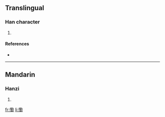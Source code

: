 ==Translingual==

===Han character===
{{Han char|rn=61|rad=心|as=13|sn=16|four=|canj=心廿一尸 (PTMS)}}

# {{defn|Han|sort=心13}}

====References====
* {{Han ref|kx=0405.140|dkj=11322|dj=0745.240|hdz=42360.010|uh=61C4|ud=25028}}

----

==Mandarin==

===Hanzi===
{{cmn-hanzi|pin=[[qín]] ([[qin2]])|wg=ch'in<sup>2</sup>}}

# {{defn|Mandarin}}

[[fr:懄]]
[[li:懄]]